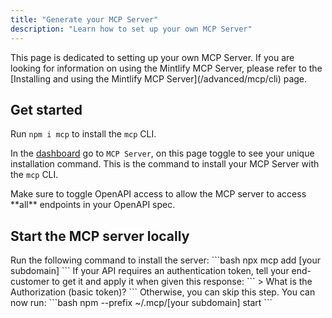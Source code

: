 ```yaml
---
title: "Generate your MCP Server"
description: "Learn how to set up your own MCP Server"
---
```


<Tip>
  This page is dedicated to setting up your own MCP Server. If you are looking
  for information on using the Mintlify MCP Server, please refer to the
  [Installing and using the Mintlify MCP Server](/advanced/mcp/cli) page.
</Tip>

## Get started

Run `npm i mcp` to install the `mcp` CLI.

In the [dashboard](https://dashboard.mintlify.com/products/mcp) go to `MCP Server`, on this page toggle to see your unique installation command. This is the command to install your MCP Server with the `mcp` CLI.

<Note>
  Make sure to toggle OpenAPI access to allow the MCP server to access **all**
  endpoints in your OpenAPI spec.
</Note>

## Start the MCP server locally

<Steps>
  <Step title="Install the server through the CLI">
    Run the following command to install the server: ```bash npx mcp add [your
    subdomain] ```
  </Step>
  <Step title="Add the authentication token if applicable">
    If your API requires an authentication token, tell your end-customer to get
    it and apply it when given this response: ``` > What is the Authorization
    (basic token)? ``` Otherwise, you can skip this step.
  </Step>
  <Step title="Start your MCP server">
    You can now run: ```bash npm --prefix ~/.mcp/[your subdomain] start ```
  </Step>
</Steps>
